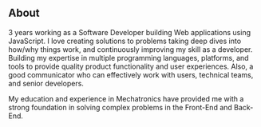 ## About
3 years working as a Software Developer building Web applications using JavaScript. I love creating solutions to problems taking deep dives into how/why things work, and continuously improving my skill as a developer. Building my expertise in multiple programming languages, platforms, and tools to provide quality product functionality and user experiences. Also, a good communicator who can effectively work with users, technical teams, and senior developers.

 My education and experience in Mechatronics have provided me with a strong foundation in solving complex problems in the Front-End and Back-End.
